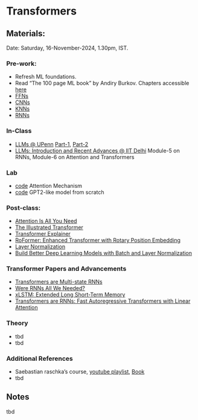 # Transformers {.unnumbered}

## Materials:

Date: Saturday, 16-November-2024, 1.30pm, IST.

### Pre-work:

-   Refresh ML foundations.
-   Read "The 100 page ML book" by Andiry Burkov. Chapters accessible [here](https://themlbook.com/wiki/doku.php)
-   [FFNs](./L01.qmd)
-   [CNNs](./L02.qmd)
-   [KNNs](./L03.qmd)
-   [RNNs](./L03.qmd)

### In-Class

- [LLMs @ UPenn](https://llm-class.github.io/schedule.html) [Part-1](https://llm-class.github.io/slides/Lecture%205%20-%20The%20Transformer%20Architecture%20-%20Part%20I.pdf), [Part-2](https://llm-class.github.io/slides/Lecture%206%20-%20The%20Transformer%20Architecture%20-%20Part%20II.pdf)
- [LLMs: Introduction and Recent Advances @ IIT Delhi](https://lcs2-iitd.github.io/ELL881-AIL821-2401/) Module-5 on RNNs, Module-6 on Attention and Transformers

### Lab

- [code](https://github.com/rasbt/LLMs-from-scratch/blob/main/ch03/01_main-chapter-code/ch03.ipynb) Attention Mechanism 
- [code](https://github.com/rasbt/LLMs-from-scratch/blob/main/ch04/01_main-chapter-code/ch04.ipynb) GPT2-like model from scratch


### Post-class:

- [Attention Is All You Need](https://proceedings.neurips.cc/paper_files/paper/2017/file/3f5ee243547dee91fbd053c1c4a845aa-Paper.pdf)
- [The Illustrated Transformer](https://jalammar.github.io/illustrated-transformer/)
- [Transformer Explainer](https://poloclub.github.io/transformer-explainer/)
- [RoFormer: Enhanced Transformer with Rotary Position Embedding](https://arxiv.org/pdf/2104.09864)
- [Layer Normalization](https://arxiv.org/pdf/1607.06450)
- [Build Better Deep Learning Models with Batch and Layer Normalization](https://www.pinecone.io/learn/batch-layer-normalization/)

### Transformer Papers and Advancements

-   [Transformers are Multi-state RNNs](https://arxiv.org/abs/2401.06104)
-   [Were RNNs All We Needed?](https://arxiv.org/abs/2410.01201)
-   [xLSTM: Extended Long Short-Term Memory](https://arxiv.org/abs/2405.04517)
-   [Transformers are RNNs: Fast Autoregressive Transformers with Linear Attention](https://arxiv.org/abs/2006.16236)

### Theory

-   tbd
-   tbd

### Additional References

-   Saebastian raschka's course, [youtube playlist](https://youtube.com/playlist?list=PLTKMiZHVd_2KJtIXOW0zFhFfBaJJilH51&si=fMA1c-lNpbOENP0b), [Book](https://github.com/rasbt/python-machine-learning-book-3rd-edition)
-   tbd

## Notes

tbd